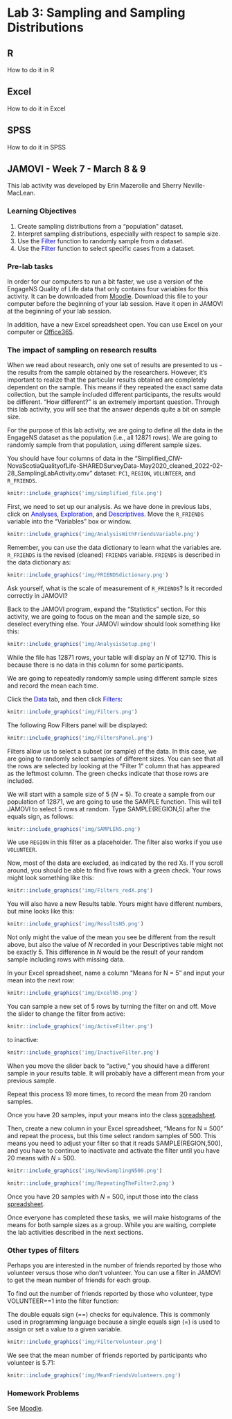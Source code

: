 # Lab 3: Sampling and Sampling Distributions

<script>
$("#coverpic").hide();
</script>

## R

How to do it in R

## Excel

How to do it in Excel

## SPSS

How to do it in SPSS

## JAMOVI - Week 7 - March 8 & 9

<div class="marginnote">
This lab activity was developed by Erin Mazerolle and Sherry Neville-MacLean.
</div>

### Learning Objectives

1. Create sampling distributions from a "population" dataset.
2. Interpret sampling distributions, especially with respect to sample size.
3. Use the <span style="color:blue">Filter</span> function to randomly sample from a dataset.
4. Use the <span style="color:blue">Filter</span> function to select specific cases from a dataset.

### Pre-lab tasks

In order for our computers to run a bit faster, we use a version of the EngageNS Quality of Life data that only contains four variables for this activity. It can be downloaded from   <a href="https://moodle.stfx.ca/course/view.php?id=26030#section-10">Moodle</a>. Download this file to your computer before the beginning of your lab session. Have it open in JAMOVI at the beginning of your lab session.

In addition, have a new Excel spreadsheet open. You can use Excel on your computer or <a href="https://www.office.com/launch/excel?auth=2">Office365</a>.

### The impact of sampling on research results

When we read about research, only one set of results are presented to us - the results from the sample obtained by the researchers. However, it's important to realize that the particular results obtained are completely dependent on the sample. This means if they repeated the exact same data collection, but the sample included different participants, the results would be different. "How different?" is an extremely important question. Through this lab activity, you will see that the answer depends quite a bit on sample size.

For the purpose of this lab activity, we are going to define all the data in the EngageNS dataset as the population (i.e., all 12871 rows). We are going to randomly sample from that population, using different sample sizes.

You should have four columns of data in the "Simplified_CIW-NovaScotiaQualityofLife-SHAREDSurveyData-May2020_cleaned_2022-02-28_SamplingLabActivity.omv" dataset: `PC1`, `REGION`, `VOLUNTEER`, and `R_FRIENDS`.

```r
knitr::include_graphics('img/simplified_file.png')
```

First, we need to set up our analysis. As we have done in previous labs, click on <span style="color:blue">Analyses</span>, <span style="color:blue">Exploration</span>, and <span style="color:blue">Descriptives</span>. Move the `R_FRIENDS` variable into the "Variables" box or window.

```r
knitr::include_graphics('img/AnalysisWithFriendsVariable.png')
```

Remember, you can use the data dictionary to learn what the variables are. `R_FRIENDS` is the revised (cleaned) `FRIENDS` variable. `FRIENDS` is described in the data dictionary as:

```r
knitr::include_graphics('img/FRIENDSdictionary.png')
```

Ask yourself, what is the scale of measurement of `R_FRIENDS`? Is it recorded correctly in JAMOVI?

Back to the JAMOVI program, expand the "Statistics" section. For this activity, we are going to focus on the mean and the sample size, so deselect everything else. Your JAMOVI window should look something like this:

```r
knitr::include_graphics('img/AnalysisSetup.png')
```

<div class="marginnote">
While the file has 12871 rows, your table will display an *N* of 12710. This is because there is no data in this column for some participants. 
</div>

We are going to repeatedly randomly sample using different sample sizes and record the mean each time.

Click the <span style="color:blue">Data</span> tab, and then click <span style="color:blue">Filters</span>:

```r
knitr::include_graphics('img/Filters.png')
```

The following Row Filters panel will be displayed:

```r
knitr::include_graphics('img/FiltersPanel.png')
```

Filters allow us to select a subset (or sample) of the data. In this case, we are going to randomly select samples of different sizes. You can see that all the rows are selected by looking at the "Filter 1" column that has appeared as the leftmost column. The green checks indicate that those rows are included. 

We will start with a sample size of 5 (*N* = 5). To create a sample from our population of 12871, we are going to use the SAMPLE function. This will tell JAMOVI to select 5 rows at random. Type SAMPLE(REGION,5) after the equals sign, as follows:

```r
knitr::include_graphics('img/SAMPLEN5.png')
```

We use `REGION` in this filter as a placeholder. The filter also works if you use `VOLUNTEER`.

Now, most of the data are excluded, as indicated by the red Xs. If you scroll around, you should be able to find five rows with a green check. Your rows might look something like this:

```r
knitr::include_graphics('img/Filters_redX.png')
```

You will also have a new Results table. Yours might have different numbers, but mine looks like this:

```r
knitr::include_graphics('img/ResultsN5.png')
```

Not only might the value of the mean you see be different from the result above, but also the value of *N* recorded in your Descriptives table might not be exactly 5. This difference in *N* would be the result of your random sample including rows with missing data.

In your Excel spreadsheet, name a column "Means for N = 5" and input your mean into the next row:

```r
knitr::include_graphics('img/ExcelN5.png')
```

You can sample a new set of 5 rows by turning the filter on and off. Move the slider to change the filter from active:

```r
knitr::include_graphics('img/ActiveFilter.png')
```

to inactive:
```r
knitr::include_graphics('img/InactiveFilter.png')
```

When you move the slider back to "active," you should have a different sample in your results table. It will probably have a different mean from your previous sample.

Repeat this process 19 more times, to record the mean from 20 random samples. 

Once you have 20 samples, input your means into the class [spreadsheet](https://moodle.stfx.ca/course/view.php?id=26030#section-10).

Then, create a new column in your Excel spreadsheet, "Means for N = 500" and repeat the process, but this time select random samples of 500. This means you need to adjust your filter so that it reads SAMPLE(REGION,500), and you have to continue to inactivate and activate the filter until you have 20 means with *N* = 500.

```r
knitr::include_graphics('img/NewSamplingN500.png')
```

```r
knitr::include_graphics('img/RepeatingTheFilter2.png')
```

Once you have 20 samples with *N* = 500, input those into the class [spreadsheet](https://moodle.stfx.ca/course/view.php?id=26030#section-10).

Once everyone has completed these tasks, we will make histograms of the means for both sample sizes as a group. While you are waiting, complete the lab activities described in the next sections.

### Other types of filters

Perhaps you are interested in the number of friends reported by those who volunteer versus those who don't volunteer. You can use a filter in JAMOVI to get the mean number of friends for each group.

To find out the number of friends reported by those who volunteer, type VOLUNTEER==1 into the filter function:

<div class="marginnote">
The double equals sign (==) checks for equivalence. This is commonly used in programming language because a single equals sign (=) is used to assign or set a value to a given variable.
</div>

```r
knitr::include_graphics('img/FilterVolunteer.png')
```

We see that the mean number of friends reported by participants who volunteer is 5.71:

```r
knitr::include_graphics('img/MeanFriendsVolunteers.png')
```



### Homework Problems 

See <a href="https://moodle.stfx.ca/course/view.php?id=26030#section-10">Moodle</a>.
